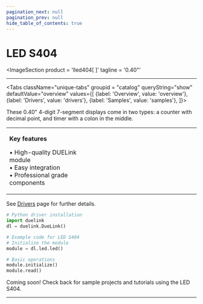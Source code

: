 ```yaml
---
pagination_next: null
pagination_prev: null
hide_table_of_contents: true
---
```



# LED S404

<ImageSection
    product = 'lled404[  ]'
    tagline = '0.40"'
></ImageSection>

---

<Tabs className="unique-tabs" groupid = "catalog" queryString="show" defaultValue="overview"
  values={[
    {label: 'Overview', value: 'overview'},
    {label: 'Drivers', value: 'drivers'},
    {label: 'Samples', value: 'samples'},
  ]}>

<TabItem value="overview">

These 0.40" 4-digit 7-segment displays come in two types: a counter with decimal point, and timer with a colon in the middle.

<table><td width='50%'>

**Key features**

• High-quality DUELink module<br/>
• Easy integration<br/>
• Professional grade components<br/>

</td><td width='50%'>



</td></table>

</TabItem>

<TabItem value="drivers">

See [Drivers](../../engine/drivers) page for further details.

```python
# Python driver installation
import duelink
dl = duelink.DueLink()

# Example code for LED S404
# Initialize the module
module = dl.led.led()

# Basic operations
module.initialize()
module.read()
```

</TabItem>

<TabItem value="samples">

Coming soon! Check back for sample projects and tutorials using the LED S404.

</TabItem>

</Tabs>

---

<OrderSection
    product = "DUELink LED S404 A"
    partnumber = "GDL-Lled404[  ]-A"
    price = "$19.99"
/>
